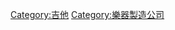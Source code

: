 {{Commonscat|Guitar manufacturers}}

[[Category:吉他|Category:吉他]]
[[Category:樂器製造公司|Category:樂器製造公司]]